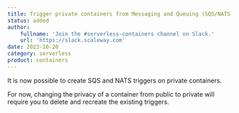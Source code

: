 ```yaml
---
title: Trigger private containers from Messaging and Queuing (SQS/NATS)
status: added
author:
    fullname: 'Join the #serverless-containers channel on Slack.'
    url: 'https://slack.scaleway.com'
date: 2023-10-20
category: serverless
product: containers
---
```


It is now possible to create SQS and NATS triggers on private containers.

<Message type="now">
  For now, changing the privacy of a container from public to private will require you to delete and recreate the existing triggers.
</Message>

